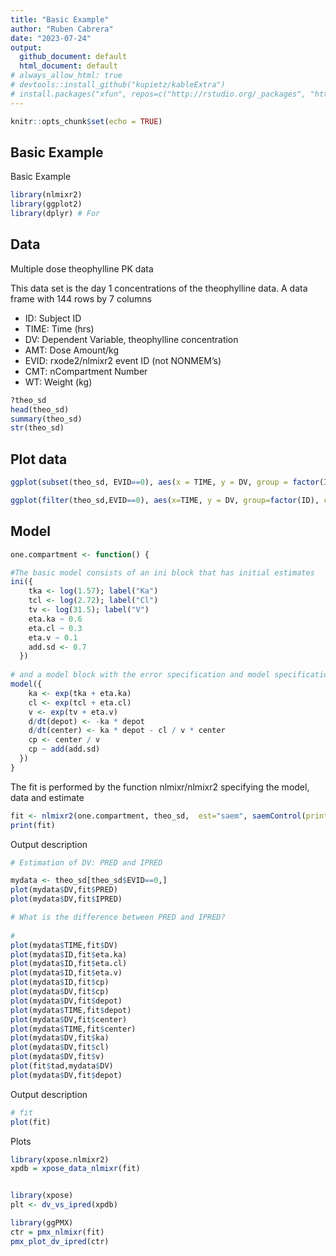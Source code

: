 ```yaml
---
title: "Basic Example"
author: "Ruben Cabrera"
date: "2023-07-24"
output: 
  github_document: default
  html_document: default
# always_allow_html: true
# devtools::install_github("kupietz/kableExtra")
# install.packages("xfun", repos=c("http://rstudio.org/_packages", "http://cran.rstudio.com"))
---
```


```r
knitr::opts_chunk$set(echo = TRUE)
```

## Basic Example

Basic Example

```r
library(nlmixr2)
library(ggplot2)
library(dplyr) # For 
```

## Data

Multiple dose theophylline PK data

This data set is the day 1 concentrations of the theophylline data.
A data frame with 144 rows by 7 columns

- ID: Subject ID
- TIME: Time (hrs)
- DV: Dependent Variable, theophylline concentration
- AMT: Dose Amount/kg
- EVID: rxode2/nlmixr2 event ID (not NONMEM's)
- CMT: nCompartment Number
- WT: Weight (kg)

```r
?theo_sd
head(theo_sd)
summary(theo_sd)
str(theo_sd)
```


## Plot data

```r
ggplot(subset(theo_sd, EVID==0), aes(x = TIME, y = DV, group = factor(ID), color = factor(ID))) + geom_line() +  ylim(c(0, 12)) + xlab('Time')

ggplot(filter(theo_sd,EVID==0), aes(x=TIME, y = DV, group=factor(ID), color=factor(ID))) + geom_line() + geom_point() + ylim(c(0, 12)) + xlab('Time')
```

## Model


```r

one.compartment <- function() {

#The basic model consists of an ini block that has initial estimates  
ini({
    tka <- log(1.57); label("Ka")
    tcl <- log(2.72); label("Cl")
    tv <- log(31.5); label("V")
    eta.ka ~ 0.6
    eta.cl ~ 0.3
    eta.v ~ 0.1
    add.sd <- 0.7
  })
  
# and a model block with the error specification and model specification
model({
    ka <- exp(tka + eta.ka)
    cl <- exp(tcl + eta.cl)
    v <- exp(tv + eta.v)
    d/dt(depot) <- -ka * depot
    d/dt(center) <- ka * depot - cl / v * center
    cp <- center / v
    cp ~ add(add.sd)
  })
}

```



The fit is performed by the function nlmixr/nlmixr2 specifying the model, data and estimate

```r
fit <- nlmixr2(one.compartment, theo_sd,  est="saem", saemControl(print=0))
print(fit)

```

Output description

```r

# Estimation of DV: PRED and IPRED

mydata <- theo_sd[theo_sd$EVID==0,]
plot(mydata$DV,fit$PRED)
plot(mydata$DV,fit$IPRED)

# What is the difference between PRED and IPRED?
  
# 
plot(mydata$TIME,fit$DV)
plot(mydata$ID,fit$eta.ka)
plot(mydata$ID,fit$eta.cl)
plot(mydata$ID,fit$eta.v)
plot(mydata$ID,fit$cp)
plot(mydata$DV,fit$cp)
plot(mydata$DV,fit$depot)
plot(mydata$TIME,fit$depot)
plot(mydata$DV,fit$center) 
plot(mydata$TIME,fit$center)
plot(mydata$DV,fit$ka)
plot(mydata$DV,fit$cl)
plot(mydata$DV,fit$v)
plot(fit$tad,mydata$DV)
plot(mydata$DV,fit$depot)

```


Output description

```r

# fit
plot(fit)
```



Plots

```r
library(xpose.nlmixr2)
xpdb = xpose_data_nlmixr(fit)


library(xpose)
plt <- dv_vs_ipred(xpdb)

library(ggPMX)
ctr = pmx_nlmixr(fit)
pmx_plot_dv_ipred(ctr)
```



